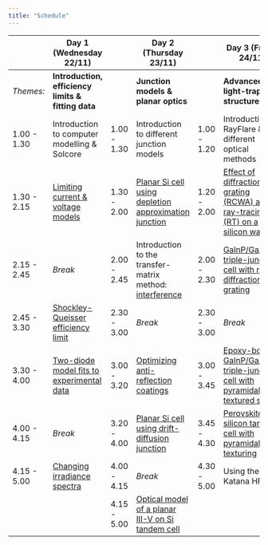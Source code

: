 ```yaml
---
title: "Schedule"
---
```


|             | Day 1 (Wednesday 22/11)                                                     |             | Day 2 (Thursday 23/11)                                                                                                                           |             | Day 3 (Friday 24/11)                                                                 |
|------        |------------                                                                 |------       |------------                                                                                                                                     |------        |------------                                                                                                                    |
| _Themes:_   | **Introduction, efficiency limits & fitting data**                          |             | **Junction models & planar optics**                                                                                                              |             | **Advanced light-trapping structures**                                                                                           |
| 1.00 - 1.30 | Introduction to computer modelling & Solcore                                | 1.00 - 1.30 | Introduction to different junction models                                                                                                        | 1.00 - 1.20 | Introduction to RayFlare & different optical methods  |
| 1.30 - 2.15 | [Limiting current & voltage models](notebooks/1-Efficiency_limits.ipynb)    | 1.30 - 2.00 | [Planar Si cell using depletion approximation junction](notebooks/4-simple_Si_cell.ipynb)                                                                 | 1.20 - 2.00 | [Effect of diffraction grating (RCWA) and ray-tracing (RT) on a silicon wafer](notebooks/9-grating_pyramids_OPTOS.ipynb)                  |
| 2.15 - 2.45 | _Break_                                                                     | 2.00 - 2.45 | Introduction to the transfer-matrix method: [interference](notebooks/5-TMM_introduction.ipynb)  | 2.00 - 2.30 | [GaInP/GaAs/Si triple-junction cell with rear diffraction grating](notebooks/10a-GaInP_GaAs_Si_grating.ipynb)                                                     |
| 2.45 - 3.30 | [Shockley-Queisser efficiency limit](notebooks/1-Efficiency_limits.ipynb)   | 2.30 - 3.00 | _Break_                                                                                                                                          | 2.30 - 3.00 | _Break_                                                                                                                               |
| 3.30 - 4.00 | [Two-diode model fits to experimental data](notebooks/2-IV_fitting.ipynb)             | 3.00 - 3.20 | [Optimizing anti-reflection coatings](notebooks/6-arc_optimization.ipynb)                                                                            | 3.00 - 3.45 | [Epoxy-bonded GaInP/GaAs//Si triple-junction cell with pyramidally textured silicon](notebooks/10b-GaInP_GaAs_Si_pyramids.ipynb) |
| 4.00 - 4.15 | _Break_                                                                     | 3.20 - 4.00 | [Planar Si cell using drift-diffusion junction](notebooks/7-Si_cell_PDD.ipynb)                                                                                                                                          | 3.45 - 4.30 | [Perovskite on silicon tandem cell with pyramidal texturing](notebooks/11-perovskite_Si_rt.ipynb)                                                           |
| 4.15 - 5.00 | [Changing irradiance spectra](notebooks/3-Spectral2.ipynb)         | 4.00 - 4.15 | _Break_                                                                     | 4.30 - 5.00 | Using the Katana HPC                                                                                                       |
|  | | 4.15 - 5.00 | [Optical model of a planar III-V on Si tandem cell](notebooks/8-InGaP_Si_planar.ipynb)   | |
